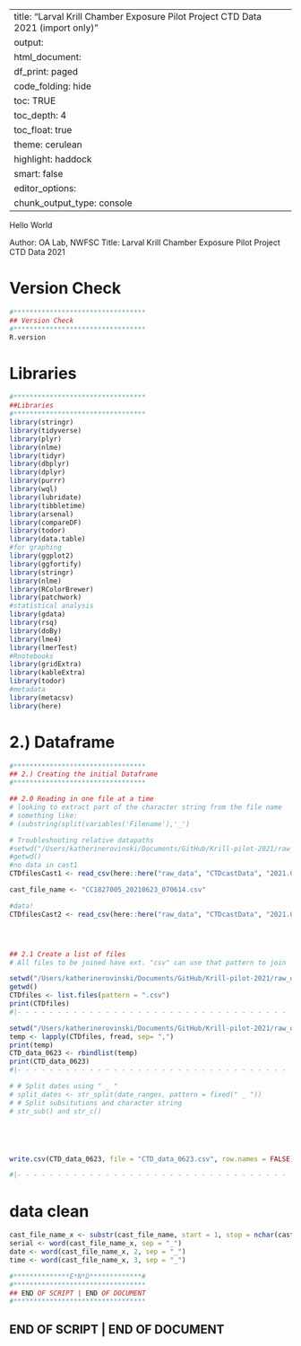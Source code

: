 
---
title: "Larval Krill Chamber Exposure Pilot Project CTD Data 2021 (import only)"
output:
 html_document:
    df_print: paged
    code_folding: hide
    toc: TRUE
    toc_depth: 4
    toc_float: true
    theme: cerulean
    highlight: haddock
    smart: false
editor_options: 
  chunk_output_type: console
---


Hello World

Author: OA Lab, NWFSC
Title: Larval Krill Chamber Exposure Pilot Project CTD Data 2021


# Version Check
```r
#*********************************
## Version Check
#********************************* 
R.version

```



# Libraries
```r
#*********************************
##Libraries
#********************************* 
library(stringr)
library(tidyverse)
library(plyr)
library(nlme)
library(tidyr)
library(dbplyr)
library(dplyr)
library(purrr)
library(wql)
library(lubridate)
library(tibbletime)
library(arsenal)
library(compareDF)
library(todor)
library(data.table)
#for graphing
library(ggplot2)
library(ggfortify)
library(stringr)
library(nlme)
library(RColorBrewer)
library(patchwork)
#statistical analysis
library(gdata)
library(rsq)
library(doBy)
library(lme4)
library(lmerTest)
#Rnotebooks 
library(gridExtra)
library(kableExtra)
library(todor)
#metadata
library(metacsv)
library(here)
```

# 2.) Dataframe 
```r

#*********************************
## 2.) Creating the initial Dataframe
#*********************************

## 2.0 Reading in one file at a time
# looking to extract part of the character string from the file name
# something like:
# (substring(split(variables('Filename'),'_')

# Troubleshooting relative datapaths
#setwd("/Users/katherinerovinski/Documents/GitHub/Krill-pilot-2021/raw_data/CTDcastData/2021.06.23")
#getwd()
#no data in cast1
CTDfilesCast1 <- read_csv(here::here("raw_data", "CTDcastData", "2021.06.23", "CC1827005_20210623_070521.csv"))

cast_file_name <- "CC1827005_20210623_070614.csv"

#data!
CTDfilesCast2 <- read_csv(here::here("raw_data", "CTDcastData", "2021.06.23", cast_file_name))




## 2.1 Create a list of files 
# All files to be joined have ext. "csv" can use that pattern to join 

setwd("/Users/katherinerovinski/Documents/GitHub/Krill-pilot-2021/raw_data/CTDcastData/2021.06.23")
getwd()
CTDfiles <- list.files(pattern = ".csv")
print(CTDfiles)
#|- - - - - - - - - - - - - - - - - - - - - - - - - - - - - - - - - - |

setwd("/Users/katherinerovinski/Documents/GitHub/Krill-pilot-2021/raw_data/CTDcastData/2021.06.23")
temp <- lapply(CTDfiles, fread, sep= ",")
print(temp)
CTD_data_0623 <- rbindlist(temp)
print(CTD_data_0623)
#|- - - - - - - - - - - - - - - - - - - - - - - - - - - - - - - - - - |

# # Split dates using " _ "
# split_dates <- str_split(date_ranges, pattern = fixed(" _ "))
# # Split subsitutions and character string
# str_sub() and str_c()





write.csv(CTD_data_0623, file = "CTD_data_0623.csv", row.names = FALSE)

#|- - - - - - - - - - - - - - - - - - - - - - - - - - - - - - - - - - |

```

# data clean
```r
cast_file_name_x <- substr(cast_file_name, start = 1, stop = nchar(cast_file_name)-4)
serial <- word(cast_file_name_x, sep = "_")
date <- word(cast_file_name_x, 2, sep = "_")
time <- word(cast_file_name_x, 3, sep = "_")

```












```r
#**************E*N*D*************# 
#*********************************
## END OF SCRIPT | END OF DOCUMENT 
#*********************************
```


## END OF SCRIPT | END OF DOCUMENT


